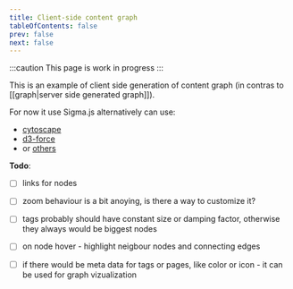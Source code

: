 ```yaml
---
title: Client-side content graph
tableOfContents: false
prev: false
next: false
---
```


:::caution
This page is work in progress
:::

This is an example of client side generation of content graph (in contras to [[graph|server side generated graph]]).

For now it use Sigma.js alternatively can use:

- [cytoscape](https://js.cytoscape.org/)
- [d3-force](https://d3js.org/d3-force)
- or [others](https://graph.stereobooster.com/notes/Visualisation/)

**Todo**:

- [ ] links for nodes
- [ ] zoom behaviour is a bit anoying, is there a way to customize it?
- [ ] tags probably should have constant size or damping factor, otherwise they always would be biggest nodes
- [ ] on node hover - highlight neigbour nodes and connecting edges
- [ ] if there would be meta data for tags or pages, like color or icon - it can be used for graph vizualization


<GraphClient />
